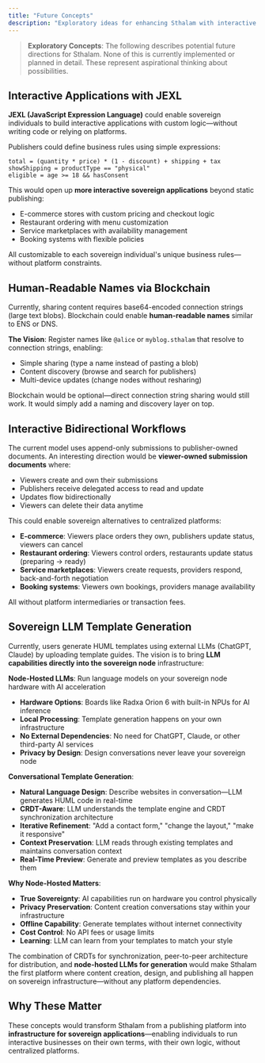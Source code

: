 ```yaml
---
title: "Future Concepts"
description: "Exploratory ideas for enhancing Sthalam with interactive applications and discoverability"
---
```


> **Exploratory Concepts**: The following describes potential future directions for Sthalam. None of this is currently implemented or planned in detail. These represent aspirational thinking about possibilities.

## Interactive Applications with JEXL

**JEXL (JavaScript Expression Language)** could enable sovereign individuals to build interactive applications with custom logic—without writing code or relying on platforms.

Publishers could define business rules using simple expressions:

```jexl
total = (quantity * price) * (1 - discount) + shipping + tax
showShipping = productType == "physical"
eligible = age >= 18 && hasConsent
```

This would open up **more interactive sovereign applications** beyond static publishing:

- E-commerce stores with custom pricing and checkout logic
- Restaurant ordering with menu customization
- Service marketplaces with availability management
- Booking systems with flexible policies

All customizable to each sovereign individual's unique business rules—without platform constraints.

## Human-Readable Names via Blockchain

Currently, sharing content requires base64-encoded connection strings (large text blobs). Blockchain could enable **human-readable names** similar to ENS or DNS.

**The Vision**: Register names like `@alice` or `myblog.sthalam` that resolve to connection strings, enabling:

- Simple sharing (type a name instead of pasting a blob)
- Content discovery (browse and search for publishers)
- Multi-device updates (change nodes without resharing)

Blockchain would be optional—direct connection string sharing would still work. It would simply add a naming and discovery layer on top.

## Interactive Bidirectional Workflows

The current model uses append-only submissions to publisher-owned documents. An interesting direction would be **viewer-owned submission documents** where:

- Viewers create and own their submissions
- Publishers receive delegated access to read and update
- Updates flow bidirectionally
- Viewers can delete their data anytime

This could enable sovereign alternatives to centralized platforms:

- **E-commerce**: Viewers place orders they own, publishers update status, viewers can cancel
- **Restaurant ordering**: Viewers control orders, restaurants update status (preparing → ready)
- **Service marketplaces**: Viewers create requests, providers respond, back-and-forth negotiation
- **Booking systems**: Viewers own bookings, providers manage availability

All without platform intermediaries or transaction fees.

## Sovereign LLM Template Generation

Currently, users generate HUML templates using external LLMs (ChatGPT, Claude) by uploading template guides. The vision is to bring **LLM capabilities directly into the sovereign node** infrastructure:

**Node-Hosted LLMs**: Run language models on your sovereign node hardware with AI acceleration
- **Hardware Options**: Boards like Radxa Orion 6 with built-in NPUs for AI inference
- **Local Processing**: Template generation happens on your own infrastructure
- **No External Dependencies**: No need for ChatGPT, Claude, or other third-party AI services
- **Privacy by Design**: Design conversations never leave your sovereign node

**Conversational Template Generation**:
- **Natural Language Design**: Describe websites in conversation—LLM generates HUML code in real-time
- **CRDT-Aware**: LLM understands the template engine and CRDT synchronization architecture
- **Iterative Refinement**: "Add a contact form," "change the layout," "make it responsive"
- **Context Preservation**: LLM reads through existing templates and maintains conversation context
- **Real-Time Preview**: Generate and preview templates as you describe them

**Why Node-Hosted Matters**:
- **True Sovereignty**: AI capabilities run on hardware you control physically
- **Privacy Preservation**: Content creation conversations stay within your infrastructure
- **Offline Capability**: Generate templates without internet connectivity
- **Cost Control**: No API fees or usage limits
- **Learning**: LLM can learn from your templates to match your style

The combination of CRDTs for synchronization, peer-to-peer architecture for distribution, and **node-hosted LLMs for generation** would make Sthalam the first platform where content creation, design, and publishing all happen on sovereign infrastructure—without any platform dependencies.

## Why These Matter

These concepts would transform Sthalam from a publishing platform into **infrastructure for sovereign applications**—enabling individuals to run interactive businesses on their own terms, with their own logic, without centralized platforms.
